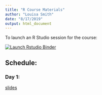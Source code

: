 ```yaml
---
title: "R Course Materials"
author: "Louisa Smith"
date: "8/17/2019"
output: html_document
---
```


To launch an R Studio session for the course:

<!-- badges: start -->
[![Launch Rstudio Binder](http://mybinder.org/badge_logo.svg)](https://mybinder.org/v2/gh/louisahsmith/r-materials-F19/master?urlpath=rstudio)
<!-- badges: end -->

## Schedule:

### Day 1: 
[slides](/slides/Day1-slides.html)
